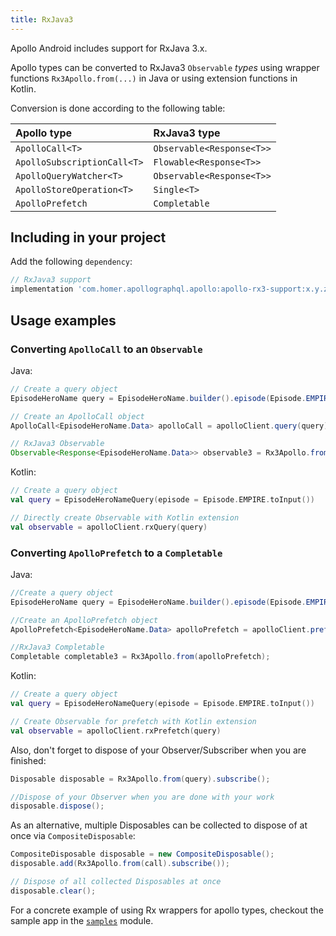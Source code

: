 ```yaml
---
title: RxJava3
---
```


Apollo Android includes support for RxJava 3.x.

Apollo types can be converted to RxJava3 `Observable` *types* using wrapper functions `Rx3Apollo.from(...)` in Java or using extension functions in Kotlin.

Conversion is done according to the following table:

| Apollo type |  RxJava3 type|
| :--- | :--- |
| `ApolloCall<T>` | `Observable<Response<T>>` |
| `ApolloSubscriptionCall<T>` | `Flowable<Response<T>>` |
| `ApolloQueryWatcher<T>` | `Observable<Response<T>>` |
| `ApolloStoreOperation<T>` | `Single<T>` |
| `ApolloPrefetch` | `Completable` |

## Including in your project

Add the following `dependency`:

```groovy
// RxJava3 support
implementation 'com.homer.apollographql.apollo:apollo-rx3-support:x.y.z'
```

## Usage examples

### Converting `ApolloCall` to an `Observable`

Java:
```java
// Create a query object
EpisodeHeroName query = EpisodeHeroName.builder().episode(Episode.EMPIRE).build();

// Create an ApolloCall object
ApolloCall<EpisodeHeroName.Data> apolloCall = apolloClient.query(query);

// RxJava3 Observable
Observable<Response<EpisodeHeroName.Data>> observable3 = Rx3Apollo.from(apolloCall);
```

Kotlin:
```kotlin
// Create a query object
val query = EpisodeHeroNameQuery(episode = Episode.EMPIRE.toInput())

// Directly create Observable with Kotlin extension
val observable = apolloClient.rxQuery(query)
```


### Converting `ApolloPrefetch` to a `Completable`

Java:
```java
//Create a query object
EpisodeHeroName query = EpisodeHeroName.builder().episode(Episode.EMPIRE).build();

//Create an ApolloPrefetch object
ApolloPrefetch<EpisodeHeroName.Data> apolloPrefetch = apolloClient.prefetch(query);

//RxJava3 Completable
Completable completable3 = Rx3Apollo.from(apolloPrefetch);
```

Kotlin:
```kotlin
// Create a query object
val query = EpisodeHeroNameQuery(episode = Episode.EMPIRE.toInput())

// Create Observable for prefetch with Kotlin extension
val observable = apolloClient.rxPrefetch(query)
```

Also, don't forget to dispose of your Observer/Subscriber when you are finished:
```java
Disposable disposable = Rx3Apollo.from(query).subscribe();

//Dispose of your Observer when you are done with your work
disposable.dispose();
```
As an alternative, multiple Disposables can be collected to dispose of at once via `CompositeDisposable`:
```java
CompositeDisposable disposable = new CompositeDisposable();
disposable.add(Rx3Apollo.from(call).subscribe());

// Dispose of all collected Disposables at once
disposable.clear();
```


For a concrete example of using Rx wrappers for apollo types, checkout the sample app in the [`samples`](https://github.com/apollographql/apollo-android/tree/main/samples) module.
